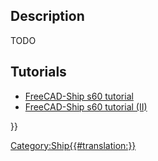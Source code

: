 <languages/>

{{Docnav
|[[Ship_GZ|GZ curve computation]]
|[[Ship_ResistanceBlountFox|Resistance Blount and Fox prediction]]
|[[Ship_Workbench|Ship]]
|IconL=Ship_GZ.svg
|IconR=Ship_ResistanceBlountFox.svg
|IconC=Workbench_Ship.svg
}}

{{GuiCommand
|Name=Ship ResistanceAmadeo
|MenuLocation=Resistance → Resistance Amadeo predicion
|Workbenches=[[Ship_Workbench|Ship]]
|Shortcut=
|SeeAlso=
}}

== Description ==

TODO

== Tutorials ==

* [[FreeCAD-Ship_s60_tutorial|FreeCAD-Ship s60 tutorial ]]
* [[FreeCAD-Ship_s60_tutorial_(II)|FreeCAD-Ship s60 tutorial (II)]]


{{Docnav
|[[Ship_GZ|GZ curve computation]]
|[[Ship_ResistanceBlountFox|Resistance Blount and Fox prediction]]
|[[Ship_Workbench|Ship]]
|IconL=Ship_GZ.svg
|IconR=Ship_ResistanceBlountFox.svg
|IconC=Workbench_Ship.svg
}}

{{Userdocnavi{{#translation:}}}}
[[Category:Ship{{#translation:}}]]
